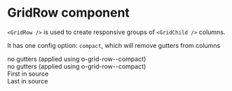 
<Meta title="Core|Grid/GridRow" component={GridRow} />

# GridRow component

`<GridRow />` is used to create responsive groups of `<GridChild />` columns.

It has one config option: `compact`, which will remove gutters from columns

<Preview>
  <Story
    name="Compact and gutterless columns"
    parameters={{ styles: [Promise.resolve(require('./_stories.scss'))] }}
  >
    <GridContainer>
      <GridRow compact={true}>
        <GridChild colspan="6">
          <div className="demo-cell">no gutters (applied using o-grid-row--compact)</div>
        </GridChild>
        <GridChild colspan="6">
          <div className="demo-cell">no gutters (applied using o-grid-row--compact)</div>
        </GridChild>
      </GridRow>
      <GridRow compact={true}>
        <GridChild colspan="6 push6">
          <div className="demo-cell">First in source</div>
        </GridChild>
        <GridChild colspan="6 pull6">
          <div className="demo-cell">Last in source</div>
        </GridChild>
      </GridRow>
    </GridContainer>
  </Story>
</Preview>
